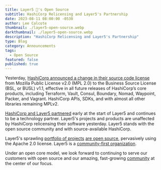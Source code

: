 ---
title: Layer5 💚's Open Source
subtitle: HashiCorp Relicensing and Layer5's Partnership
date: 2023-08-11 08:00:00 -0530
author: Lee Calcote
thumbnail: ./layer5-open-source.webp
darkthumbnail: ./layer5-open-source.webp
description: "HashiCorp Relicensing and Layer5's Partnership"
type: Blog
category: Announcements
tags:
  - Open Source
featured: false
published: true
---

<BlogWrapper>

Yesterday, [HashiCorp announced a change in their source code license](https://www.globenewswire.com/news-release/2023/08/10/2723189/0/en/HashiCorp-adopts-the-Business-Source-License-for-future-releases-of-its-products.html) from Mozilla Public License v2.0 (MPL 2.0) to the Business Source License (BSL, or BUSL) v1.1, effective in all future releases of HashiCorp’s core products, including Terraform, Vault, Consul, Boundary, Nomad, Waypoint, Packer, and Vagrant. HashiCorp APIs, SDKs, and with almost all other libraries remaining MPLv2.

[HashiCorp and Layer5 partnered](/company/news/layer5-hashicorp-launch-service-mesh-partnership) early at the start of Layer5 and continues to be a technology partner. Layer5's projects and products are unaffected by HashiCorp relicensing their software yesterday. Layer5 stands with the open source community and with source-available HashiCorp. 


Layer5's sprawling [portfolio of projects](/projects) [are open source](/blog/community/meshery-surpasses-1000-contributors), pervasively using the Apache 2.0 license. Layer5 is a [community-first organization](/company/about).

Under an open core model, we look forward to continuing to serve our customers with open source and our amazing, fast-growing [community](/community) at the center of our focus.

</BlogWrapper>

